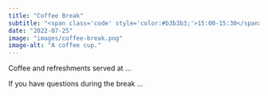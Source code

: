 ```yaml
---
title: "Coffee Break"
subtitle: "<span class='code' style='color:#b3b3b3;'>15:00-15:30</span>"
date: "2022-07-25"
image: "images/coffee-break.png"
image-alt: "A coffee cup."
---
```


Coffee and refreshments served at ...

If you have questions during the break ...
